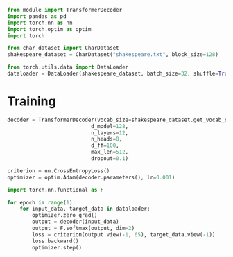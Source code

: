 ```python
from module import TransformerDecoder
import pandas as pd
import torch.nn as nn
import torch.optim as optim
import torch
```


```python
from char_dataset import CharDataset 
shakespeare_dataset = CharDataset("shakespeare.txt", block_size=128)
```

```python
from torch.utils.data import DataLoader
dataloader = DataLoader(shakespeare_dataset, batch_size=32, shuffle=True)
```

# Training

```python
decoder = TransformerDecoder(vocab_size=shakespeare_dataset.get_vocab_size(),
                           d_model=128,
                           n_layers=12,
                           n_heads=8,
                           d_ff=100,
                           max_len=512,
                           dropout=0.1)

criterion = nn.CrossEntropyLoss()
optimizer = optim.Adam(decoder.parameters(), lr=0.001)

import torch.nn.functional as F

for epoch in range(1):
    for input_data, target_data in dataloader:
        optimizer.zero_grad() 
        output = decoder(input_data)
		output = F.softmax(output, dim=2)
		loss = criterion(output.view(-1, 65), target_data.view(-1))
		loss.backward() 
		optimizer.step()

```

